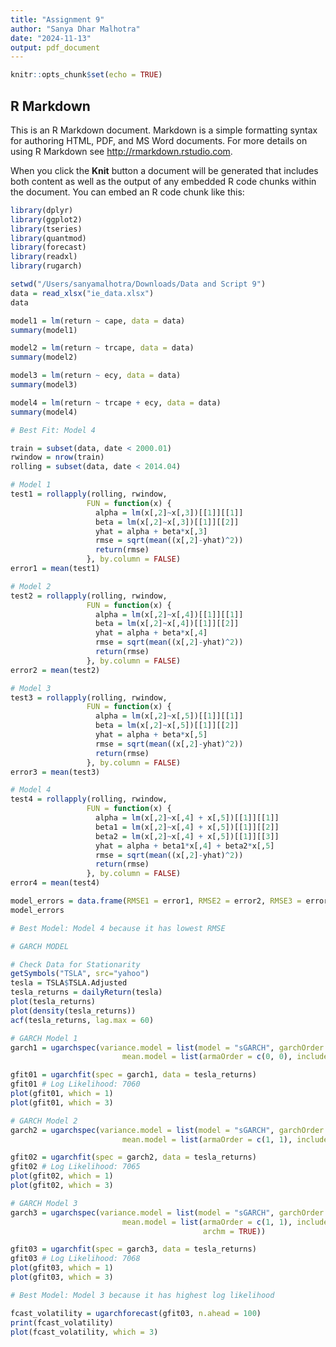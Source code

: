 ```yaml
---
title: "Assignment 9"
author: "Sanya Dhar Malhotra"
date: "2024-11-13"
output: pdf_document
---
```


```r
knitr::opts_chunk$set(echo = TRUE)
```

## R Markdown

This is an R Markdown document. Markdown is a simple formatting syntax for authoring HTML, PDF, and MS Word documents. For more details on using R Markdown see <http://rmarkdown.rstudio.com>.

When you click the **Knit** button a document will be generated that includes both content as well as the output of any embedded R code chunks within the document. You can embed an R code chunk like this:

```r
library(dplyr)
library(ggplot2)
library(tseries) 
library(quantmod) 
library(forecast) 
library(readxl)
library(rugarch)
```


```r
setwd("/Users/sanyamalhotra/Downloads/Data and Script 9")
data = read_xlsx("ie_data.xlsx")
data
```
```r

model1 = lm(return ~ cape, data = data)
summary(model1)

model2 = lm(return ~ trcape, data = data)
summary(model2)

model3 = lm(return ~ ecy, data = data)
summary(model3)

model4 = lm(return ~ trcape + ecy, data = data)
summary(model4)

# Best Fit: Model 4
```
```r
train = subset(data, date < 2000.01)
rwindow = nrow(train)
rolling = subset(data, date < 2014.04)

# Model 1 
test1 = rollapply(rolling, rwindow, 
                 FUN = function(x) {
                   alpha = lm(x[,2]~x[,3])[[1]][[1]]
                   beta = lm(x[,2]~x[,3])[[1]][[2]]
                   yhat = alpha + beta*x[,3]
                   rmse = sqrt(mean((x[,2]-yhat)^2))
                   return(rmse)
                 }, by.column = FALSE)
error1 = mean(test1)

# Model 2
test2 = rollapply(rolling, rwindow, 
                 FUN = function(x) {
                   alpha = lm(x[,2]~x[,4])[[1]][[1]]
                   beta = lm(x[,2]~x[,4])[[1]][[2]]
                   yhat = alpha + beta*x[,4]
                   rmse = sqrt(mean((x[,2]-yhat)^2))
                   return(rmse)
                 }, by.column = FALSE)
error2 = mean(test2)

# Model 3
test3 = rollapply(rolling, rwindow, 
                 FUN = function(x) {
                   alpha = lm(x[,2]~x[,5])[[1]][[1]]
                   beta = lm(x[,2]~x[,5])[[1]][[2]]
                   yhat = alpha + beta*x[,5]
                   rmse = sqrt(mean((x[,2]-yhat)^2))
                   return(rmse)
                 }, by.column = FALSE)
error3 = mean(test3)

# Model 4
test4 = rollapply(rolling, rwindow, 
                 FUN = function(x) {
                   alpha = lm(x[,2]~x[,4] + x[,5])[[1]][[1]]
                   beta1 = lm(x[,2]~x[,4] + x[,5])[[1]][[2]]
                   beta2 = lm(x[,2]~x[,4] + x[,5])[[1]][[3]]
                   yhat = alpha + beta1*x[,4] + beta2*x[,5]
                   rmse = sqrt(mean((x[,2]-yhat)^2))
                   return(rmse)
                 }, by.column = FALSE)
error4 = mean(test4)

model_errors = data.frame(RMSE1 = error1, RMSE2 = error2, RMSE3 = error3, RMSE4 = error4)
model_errors

# Best Model: Model 4 because it has lowest RMSE 
```
```r
# GARCH MODEL

# Check Data for Stationarity 
getSymbols("TSLA", src="yahoo")
tesla = TSLA$TSLA.Adjusted
tesla_returns = dailyReturn(tesla)
plot(tesla_returns)
plot(density(tesla_returns))
acf(tesla_returns, lag.max = 60)

# GARCH Model 1
garch1 = ugarchspec(variance.model = list(model = "sGARCH", garchOrder = c(1, 1)),
                         mean.model = list(armaOrder = c(0, 0), include.mean = FALSE))

gfit01 = ugarchfit(spec = garch1, data = tesla_returns)
gfit01 # Log Likelihood: 7060 
plot(gfit01, which = 1)
plot(gfit01, which = 3)

# GARCH Model 2
garch2 = ugarchspec(variance.model = list(model = "sGARCH", garchOrder = c(1, 1)),
                         mean.model = list(armaOrder = c(1, 1), include.mean = TRUE))

gfit02 = ugarchfit(spec = garch2, data = tesla_returns)
gfit02 # Log Likelihood: 7065
plot(gfit02, which = 1)
plot(gfit02, which = 3)

# GARCH Model 3 
garch3 = ugarchspec(variance.model = list(model = "sGARCH", garchOrder = c(1, 1)),
                         mean.model = list(armaOrder = c(1, 1), include.mean = TRUE, 
                                           archm = TRUE))

gfit03 = ugarchfit(spec = garch3, data = tesla_returns)
gfit03 # Log Likelihood: 7068
plot(gfit03, which = 1)
plot(gfit03, which = 3)

# Best Model: Model 3 because it has highest log likelihood 

fcast_volatility = ugarchforecast(gfit03, n.ahead = 100)
print(fcast_volatility)
plot(fcast_volatility, which = 3)
```




